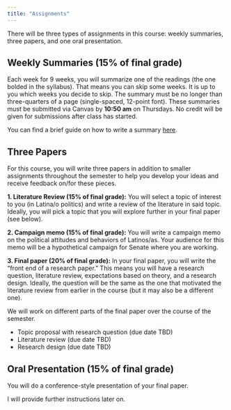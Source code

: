 ```yaml
---
title: "Assignments"
---
```


There will be three types of assignments in this course: weekly summaries, three papers, and one oral presentation.

## Weekly Summaries (15% of final grade)

Each week for 9 weeks, you will summarize one of the readings (the one bolded in the syllabus). That means you can skip some weeks. It is up to you which weeks you decide to skip. The summary must be no longer than three-quarters of a page (single-spaced, 12-point font). These summaries must be submitted via Canvas by **10:50 am** on Thursdays. No credit will be given for submissions after class has started.

You can find a brief guide on how to write a summary [here](../resource/summaries.html).


## Three Papers 

For this course, you will write three papers in addition to smaller assignments throughout the semester to help you develop your ideas and receive feedback on/for these pieces.

**1. Literature Review (15% of final grade):** You will select a topic of interest to you (in Latina/o politics) and write a review of the literature in said topic. Ideally, you will pick a topic that you will explore further in your final paper (see below).

**2. Campaign memo (15% of final grade):** You will write a campaign memo on the political attitudes and behaviors of Latinos/as. Your audience for this memo will be a hypothetical campaign for Senate where you are working.

**3. Final paper (20% of final grade):** In your final paper, you will write the "front end of a research paper." This means you will have a research question, literature review, expectations based on theory, and a research design. Ideally, the question will be the same as the one that motivated the literature review from earlier in the course (but it may also be a different one).


We will work on different parts of the final paper over the course of the semester.

- Topic proposal with research question (due date TBD)
- Literature review (due date TBD)
- Research design (due date TBD)


## Oral Presentation (15% of final grade)

You will do a conference-style presentation of your final paper.

I will provide further instructions later on.



